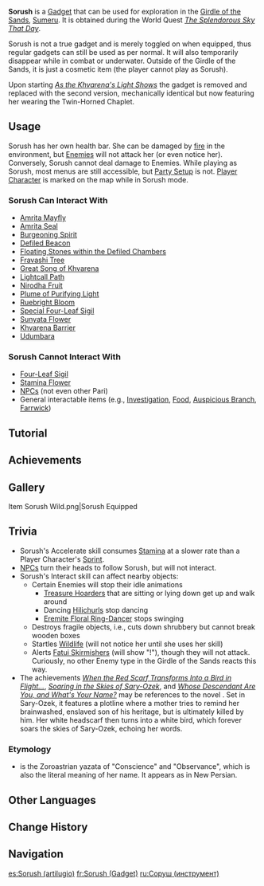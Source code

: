 {{About|the gadget|the character|Sorush}}
{{Item Infobox
|title       = Sorush
|id          = 220076;220079
|image       = <gallery>
Item Sorush.png|Base Form
Item Sorush Bloomguard.png|Bloomguard Form
</gallery>
|type        = Gadgets
|invCategory = Gadgets
|quality     = 4
|effect      = 
|description = '''Base Form:'''<br>As one of the [[Pari]], the defenders of the land, Sorush aspires to become a Bloomguard who shall quell calamity.<br>Having formed a connection with one whom she trusts, Sorush now traverses the defiled land alongside her Yasnapati...<br><br>'''Bloomguard Form:'''<br>A Pari born in the [[Vourukasha Oasis]], Sorush is a Bloomguard acknowledged by the [[Khvarena]].<br>Having formed a connection with one whom she trusts, Sorush now traverses the land blessed by Khvarena alongside her Yasnapati...
|reusable    = Yes
|usage       = Quick Use, Equipment
|memento     = 
|source1     = [[The Splendorous Sky That Day]]
}}
'''Sorush''' is a [[Gadget]] that can be used for exploration in the [[Girdle of the Sands]], [[Sumeru]]. It is obtained during the World Quest ''[[The Splendorous Sky That Day]]''.

Sorush is not a true gadget and is merely toggled on when equipped, thus regular gadgets can still be used as per normal. It will also temporarily disappear while in combat or underwater. Outside of the Girdle of the Sands, it is just a cosmetic item (the player cannot play as Sorush).

Upon starting ''[[As the Khvarena's Light Shows]]'' the gadget is removed and replaced with the second version, mechanically identical but now featuring her wearing the Twin-Horned Chaplet.

==Usage==
Sorush has her own health bar. She can be damaged by [[Burning|fire]] in the environment, but [[Enemy|Enemies]] will not attack her (or even notice her). Conversely, Sorush cannot deal damage to Enemies. While playing as Sorush, most menus are still accessible, but [[Party|Party Setup]] is not. [[Character|Player Character]] is marked on the map while in Sorush mode.

===Sorush Can Interact With===
* [[Amrita Mayfly]]
* [[Tutorial/Mysterious Amrita Seal...|Amrita Seal]]
* [[Burgeoning Spirit]]
* [[Defiled Beacon]]
* [[Tutorial/Mysterious Floating Stones Within the Defiled Chambers...|Floating Stones within the Defiled Chambers]]
* [[Fravashi Tree]]
* [[Great Song of Khvarena]]
* [[Tutorial/Lightcall Path|Lightcall Path]]
* [[Nirodha Fruit]]
* [[Plume of Purifying Light]]
* [[Ruebright Bloom]]
* [[Special Four-Leaf Sigil]]
* [[Sunyata Flower]]
* [[Tutorial/Khvarena Barrier|Khvarena Barrier]]
* [[Tutorial/Udumbara|Udumbara]]

===Sorush Cannot Interact With===
* [[Four-Leaf Sigil]]
* [[Stamina Flower]]
* [[NPC]]s (not even other Pari)
* General interactable items (e.g., [[Investigation]], [[Food]], [[Auspicious Branch]], [[Farrwick]])

==Tutorial==
{{Tutorial|Sorush, Bloomguard of the Pari}}

==Achievements==
{{Achievement Topic Table|topic=Sorush (Gadget)}}

==Gallery==
<gallery>
Item Sorush Wild.png|Sorush Equipped
</gallery>

==Trivia==
* Sorush's Accelerate skill consumes [[Stamina]] at a slower rate than a Player Character's [[Sprint]].
* [[NPC]]s turn their heads to follow Sorush, but will not interact.
* Sorush's Interact skill can affect nearby objects:
** Certain Enemies will stop their idle animations
*** [[Treasure Hoarders/Enemy Group|Treasure Hoarders]] that are sitting or lying down get up and walk around
*** Dancing [[Hilichurls]] stop dancing
*** [[Eremite Floral Ring-Dancer]] stops swinging
** Destroys fragile objects, i.e., cuts down shrubbery but cannot break wooden boxes
** Startles [[Wildlife]] (will not notice her until she uses her skill)
** Alerts [[Fatui Skirmisher]]s (will show "!"), though they will not attack. Curiously, no other Enemy type in the Girdle of the Sands reacts this way.
* The achievements ''[[When the Red Scarf Transforms Into a Bird in Flight...]]'', ''[[Soaring in the Skies of Sary-Ozek]]'', and ''[[Whose Descendant Are You, and What's Your Name?]]'' may be references to the novel ''{{w|The Day Lasts More Than a Hundred Years}}''. Set in Sary-Ozek, it features a plotline where a mother tries to remind her brainwashed, enslaved son of his heritage, but is ultimately killed by him. Her white headscarf then turns into a white bird, which forever soars the skies of Sary-Ozek, echoing her words.

=== Etymology===
*{{lang|''{{w|Sraosha}}''|ae=𐬯𐬭𐬀𐬊𐬴𐬀}} is the Zoroastrian yazata of "Conscience" and "Observance", which is also the literal meaning of her name. It appears as {{lang|''Sorush''|fa=سروش|fa_rm=Sorūsh}} in New Persian.

==Other Languages==
{{Other Languages
|default_hidden = 1
|en       = Sorush
|zhs      = 斯露莎
|zhs_rm   = Sīlùshā
|zht      = 斯露莎
|zht_rm   = Sīlùshā
|ja       = ソルシュ
|ja_rm    = Sorushu
|ko       = 소루쉬
|es       = Sorush
|fr       = Sorush
|ru       = Соруш
|th       = Sorush
|vi       = Sorush
|de       = Sorush
|id       = Sorush
|pt       = Sorush
|tr       = Sorush
|it       = Sorush
}}

==Change History==
{{Change History|3.6}}

==Navigation ==
{{Gadget Navbox}}

[[es:Sorush (artilugio)]]
[[fr:Sorush (Gadget)]]
[[ru:Соруш (инструмент)]]
